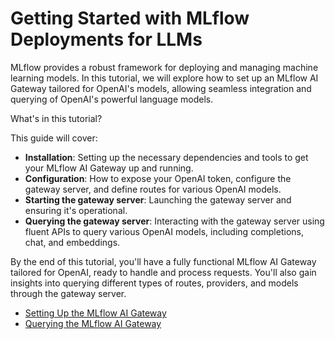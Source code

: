 # Getting Started with MLflow Deployments for LLMs

MLflow provides a robust framework for deploying and managing machine learning models. In this tutorial, we will explore how to set up an
MLflow AI Gateway tailored for OpenAI's models, allowing seamless integration and querying of OpenAI's powerful language models.

What's in this tutorial?

This guide will cover:

- **Installation**: Setting up the necessary dependencies and tools to get your MLflow AI Gateway up and running.
- **Configuration**: How to expose your OpenAI token, configure the gateway server, and define routes for various OpenAI models.
- **Starting the gateway server**: Launching the gateway server and ensuring it's operational.
- **Querying the gateway server**: Interacting with the gateway server using fluent APIs to query various OpenAI models, including completions, chat, and embeddings.

By the end of this tutorial, you'll have a fully functional MLflow AI Gateway tailored for OpenAI, ready to handle and process requests.
You'll also gain insights into querying different types of routes, providers, and models through the gateway server.

- [Setting Up the MLflow AI Gateway](/llms/deployments/guide/step1-create-deployments)
- [Querying the MLflow AI Gateway](/llms/deployments/guide/step2-query-deployments)
